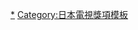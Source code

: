 {{Navbox
|name       = TVnavi日劇年度大賞最佳女主角獎
|titlestyle = background:#002FA7;color:white;
|title      = [[TVnavi日劇年度大賞|<font color="#FFFFFF">TVnavi日劇年度大賞</font>]]<font color="#B0C4DE">最佳女主角獎</font>
|image      = 
|bodystyle  = 
|groupstyle = width:70%:105px;color:blue
|liststyle  = text-align:left;
| bodyclass =hlist
| state = {{{state|autocollapse}}}
| selected = {{{1|}}}

|group2     = 2000年代
|list2      = 
* 2004 [[松下由樹]]
* 2005 [[仲间由纪惠]]
* 2006 [[篠原涼子]]
* 2007 [[篠原涼子]]
* 2008 [[宮崎葵]]
* 2009 [[天海祐希]]
|group3     = 2010年代
|list3      = 
* 2010 [[松下奈緒]]
* 2011 [[松嶋菜菜子]]
* 2012 [[堀北真希]]
* 2013 [[綾瀨遙]]
* 2014 [[杏 (演員)|杏]]
* 2015 [[杏 (演員)|杏]]
}}
<noinclude>
{{collapsible option}}
[[Category:TVnavi日劇年度大賞最佳女主角獎|*]]
[[Category:日本電視獎項模板]]
</noinclude>